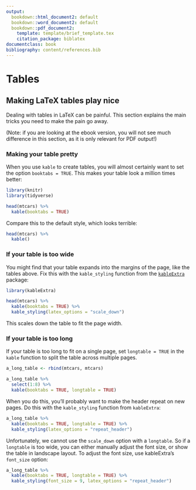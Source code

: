 ```yaml
---
output:
  bookdown::html_document2: default
  bookdown::word_document2: default
  bookdown::pdf_document2:
    template: template/brief_template.tex
    citation_package: biblatex
documentclass: book
bibliography: content/references.bib
---
```


# Tables {#tables} 

## Making LaTeX tables play nice
Dealing with tables in LaTeX can be painful.
This section explains the main tricks you need to make the pain go away.

(Note: if you are looking at the ebook version, you will not see much difference in this section, as it is only relevant for PDF output!)

### Making your table pretty
When you use `kable` to create tables, you will almost certainly want to set the option `booktabs = TRUE`.
This makes your table look a million times better:

```r
library(knitr)
library(tidyverse)

head(mtcars) %>% 
  kable(booktabs = TRUE)
```

\vspace{4mm}

Compare this to the default style, which looks terrible:

```r
head(mtcars) %>% 
  kable()
```

### If your table is too wide
You might find that your table expands into the margins of the page, like the tables above.
Fix this with the `kable_styling` function from the [`kableExtra`](https://haozhu233.github.io/kableExtra/) package:

```r
library(kableExtra)

head(mtcars) %>% 
  kable(booktabs = TRUE) %>% 
  kable_styling(latex_options = "scale_down")
```

This scales down the table to fit the page width.

### If your table is too long
If your table is too long to fit on a single page, set `longtable = TRUE` in the `kable` function to split the table across multiple pages.

```r
a_long_table <- rbind(mtcars, mtcars)

a_long_table %>% 
  select(1:8) %>% 
  kable(booktabs = TRUE, longtable = TRUE)
```

When you do this, you'll probably want to make the header repeat on new pages.
Do this with the `kable_styling` function from `kableExtra`:

```r
a_long_table %>% 
  kable(booktabs = TRUE, longtable = TRUE) %>% 
  kable_styling(latex_options = "repeat_header")
```

Unfortunately, we cannot use the `scale_down` option with a `longtable`. 
So if a `longtable` is too wide, you can either manually adjust the font size, or show the table in landscape layout. 
To adjust the font size, use kableExtra's `font_size` option:

```r
a_long_table %>% 
  kable(booktabs = TRUE, longtable = TRUE) %>% 
  kable_styling(font_size = 9, latex_options = "repeat_header")
```
